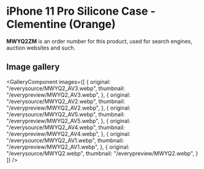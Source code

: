 
# iPhone 11 Pro Silicone Case - Clementine (Orange)

<Callout type='info' emoji='👉🏻'>**MWYQ2ZM** is an order number for this product, used for search engines, auction websites and such.</Callout>

## Image gallery

<GalleryComponent
    images={[
      {
        original: "/everysource/MWYQ2_AV3.webp",
        thumbnail: "/everypreview/MWYQ2_AV3.webp",
      },
      {
        original: "/everysource/MWYQ2_AV2.webp",
        thumbnail: "/everypreview/MWYQ2_AV2.webp",
      },
      {
        original: "/everysource/MWYQ2_AV5.webp",
        thumbnail: "/everypreview/MWYQ2_AV5.webp",
      },
      {
        original: "/everysource/MWYQ2_AV4.webp",
        thumbnail: "/everypreview/MWYQ2_AV4.webp",
      },
      {
        original: "/everysource/MWYQ2_AV1.webp",
        thumbnail: "/everypreview/MWYQ2_AV1.webp",
      },
      {
        original: "/everysource/MWYQ2.webp",
        thumbnail: "/everypreview/MWYQ2.webp",
      }
    ]}
  />
